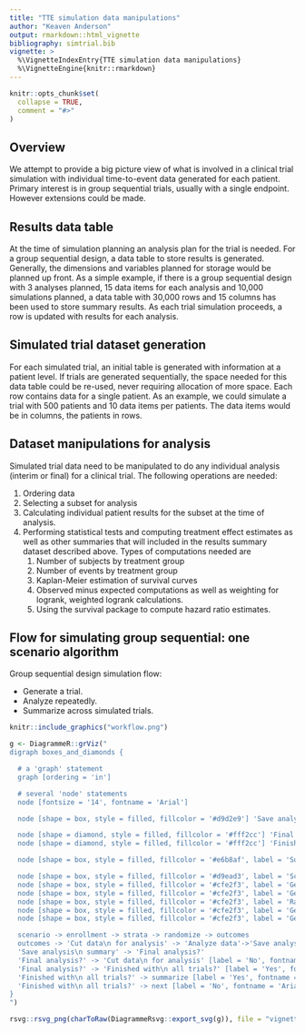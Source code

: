 ```yaml
---
title: "TTE simulation data manipulations"
author: "Keaven Anderson"
output: rmarkdown::html_vignette
bibliography: simtrial.bib
vignette: >
  %\VignetteIndexEntry{TTE simulation data manipulations}
  %\VignetteEngine{knitr::rmarkdown}
---
```


```r
knitr::opts_chunk$set(
  collapse = TRUE,
  comment = "#>"
)
```

## Overview

We attempt to provide a big picture view of what is involved in a clinical trial
simulation with individual time-to-event data generated for each patient.
Primary interest is in group sequential trials, usually with a single endpoint.
However extensions could be made.

## Results data table

At the time of simulation planning an analysis plan for the trial is needed.
For a group sequential design, a data table to store results is generated.
Generally, the dimensions and variables planned for storage would be
planned up front. As a simple example, if there is a group sequential design
with 3 analyses planned, 15 data items for each analysis and 10,000 simulations
planned, a data table with 30,000 rows and 15 columns has been used to store
summary results. As each trial simulation proceeds, a row is updated with
results for each analysis.

## Simulated trial dataset generation

For each simulated trial, an initial table is generated with information at a
patient level. If trials are generated sequentially, the space needed for this
data table could be re-used, never requiring allocation of more space.
Each row contains data for a single patient. As an example, we could simulate
a trial with 500 patients and 10 data items per patients.
The data items would be in columns, the patients in rows.

## Dataset manipulations for analysis

Simulated trial data need to be manipulated to do any individual analysis
(interim or final) for a clinical trial. The following operations are needed:

1. Ordering data
1. Selecting a subset for analysis
1. Calculating individual patient results for the subset at the time of analysis.
1. Performing statistical tests and computing treatment effect estimates
   as well as other summaries that will included in the results summary dataset
   described above. Types of computations needed are
   1. Number of subjects by treatment group
   1. Number of events by treatment group
   1. Kaplan-Meier estimation of survival curves
   1. Observed minus expected computations as well as weighting for logrank, weighted logrank calculations.
   1. Using the survival package to compute hazard ratio estimates.

## Flow for simulating group sequential: one scenario algorithm

Group sequential design simulation flow:

- Generate a trial.
- Analyze repeatedly.
- Summarize across simulated trials.

```r
knitr::include_graphics("workflow.png")
```

```r
g <- DiagrammeR::grViz("
digraph boxes_and_diamonds {

  # a 'graph' statement
  graph [ordering = 'in']

  # several 'node' statements
  node [fontsize = '14', fontname = 'Arial']

  node [shape = box, style = filled, fillcolor = '#d9d2e9'] 'Save analysis\n summary'; 'Cut data\n for analysis'; 'Analyze data';

  node [shape = diamond, style = filled, fillcolor = '#fff2cc'] 'Final analysis?'
  node [shape = diamond, style = filled, fillcolor = '#fff2cc'] 'Finished with\n all trials?'

  node [shape = box, style = filled, fillcolor = '#e6b8af', label = 'Summarize across\n trials'] summarize

  node [shape = box, style = filled, fillcolor = '#d9ead3', label = 'Scenario'] scenario
  node [shape = box, style = filled, fillcolor = '#cfe2f3', label = 'Generate enrollment\n times'] enrollment
  node [shape = box, style = filled, fillcolor = '#cfe2f3', label = 'Generate strata'] strata
  node [shape = box, style = filled, fillcolor = '#cfe2f3', label = 'Randomize patients'] randomize 
  node [shape = box, style = filled, fillcolor = '#cfe2f3', label = 'Generate outcomes'] outcomes
  node [shape = box, style = filled, fillcolor = '#cfe2f3', label = 'Generate next\n trial'] next

  scenario -> enrollment -> strata -> randomize -> outcomes
  outcomes -> 'Cut data\n for analysis' -> 'Analyze data'->'Save analysis\n summary'
  'Save analysis\n summary' -> 'Final analysis?'
  'Final analysis?' -> 'Cut data\n for analysis' [label = 'No', fontname = 'Arial']
  'Final analysis?' -> 'Finished with\n all trials?' [label = 'Yes', fontname = 'Arial']
  'Finished with\n all trials?' -> summarize [label = 'Yes', fontname = 'Arial']
  'Finished with\n all trials?' -> next [label = 'No', fontname = 'Arial']
}
")

rsvg::rsvg_png(charToRaw(DiagrammeRsvg::export_svg(g)), file = "vignettes/workflow.png")
```
